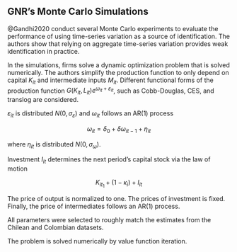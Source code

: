 ## GNR's Monte Carlo Simulations

@Gandhi2020 conduct several Monte Carlo experiments to evaluate the performance of using time-series variation as a source of identification. The authors show that relying on aggregate time-series variation provides weak identification in practice.

In the simulations, firms solve a dynamic optimization problem that is solved numerically. The authors simplify the production function to only depend on capital $K_{it}$ and intermediate inputs $M_{it}$. Different functional forms of the production function $G(K_{it},L_{it})e^{\omega_{it}+\varepsilon_{it}}$, such as Cobb-Douglas, CES, and translog are considered. 

$\varepsilon_{it}$ is distributed $N(0,\sigma_\varepsilon)$ and $\omega_{it}$ follows an AR(1) process

$$
\omega_{it}=\delta_0+\delta\omega_{it-1}+\eta_{it}
$$

where $\eta_{it}$ is distributed $N(0,\sigma_\omega)$.

Investment $I_{it}$ determines the next period's capital stock via the law of motion

$$
K_{it_1}+(1-\kappa_i)+I_{it}
$$

The price of output is normalized to one. The prices of investment is fixed. Finally, the price of intermediates follows an AR(1) process.

All parameters were selected to roughly match the estimates from the Chilean and Colombian datasets.

The problem is solved numerically by value function iteration.

